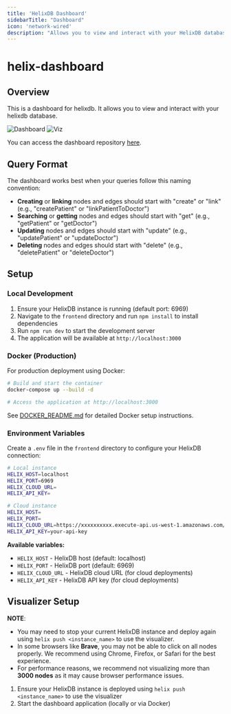 ```yaml
---
title: 'HelixDB Dashboard'
sidebarTitle: "Dashboard"
icon: 'network-wired'
description: "Allows you to view and interact with your HelixDB database through a web interface"
---
```


# helix-dashboard

## Overview

This is a dashboard for helixdb. It allows you to view and interact with your helixdb database.

![Dashboard](../images/dashboard.png)
![Viz](../images/viz.png)

You can access the dashboard repository [here](https://github.com/HelixDB/helix-dashboard).

## Query Format

The dashboard works best when your queries follow this naming convention:

- **Creating** or **linking** nodes and edges should start with "create" or "link" (e.g., "createPatient" or "linkPatientToDoctor")
- **Searching** or **getting** nodes and edges should start with "get" (e.g., "getPatient" or "getDoctor")
- **Updating** nodes and edges should start with "update" (e.g., "updatePatient" or "updateDoctor")
- **Deleting** nodes and edges should start with "delete" (e.g., "deletePatient" or "deleteDoctor")

## Setup

### Local Development

1. Ensure your HelixDB instance is running (default port: 6969)
2. Navigate to the `frontend` directory and run `npm install` to install dependencies
3. Run `npm run dev` to start the development server
4. The application will be available at `http://localhost:3000`

### Docker (Production)

For production deployment using Docker:

```bash
# Build and start the container
docker-compose up --build -d

# Access the application at http://localhost:3000
```

See [DOCKER_README.md](https://github.com/HelixDB/helix-dashboard/blob/5532ae55ca2764fe2dd24b087449e33a5f21fdd6/DOCKER_README.md) for detailed Docker setup instructions.

### Environment Variables

Create a `.env` file in the `frontend` directory to configure your HelixDB connection:

```bash
# Local instance
HELIX_HOST=localhost
HELIX_PORT=6969
HELIX_CLOUD_URL=
HELIX_API_KEY=

# Cloud instance  
HELIX_HOST=
HELIX_PORT=
HELIX_CLOUD_URL=https://xxxxxxxxxx.execute-api.us-west-1.amazonaws.com/v1
HELIX_API_KEY=your-api-key
```

**Available variables:**
- `HELIX_HOST` - HelixDB host (default: localhost)
- `HELIX_PORT` - HelixDB port (default: 6969)
- `HELIX_CLOUD_URL` - HelixDB cloud URL (for cloud deployments)
- `HELIX_API_KEY` - HelixDB API key (for cloud deployments)

## Visualizer Setup

**NOTE**: 
- You may need to stop your current HelixDB instance and deploy again using `helix push <instance_name>` to use the visualizer.
- In some browsers like **Brave**, you may not be able to click on all nodes properly. We recommend using Chrome, Firefox, or Safari for the best experience.
- For performance reasons, we recommend not visualizing more than **3000 nodes** as it may cause browser performance issues.

1. Ensure your HelixDB instance is deployed using `helix push <instance_name>` to use the visualizer
2. Start the dashboard application (locally or via Docker)
